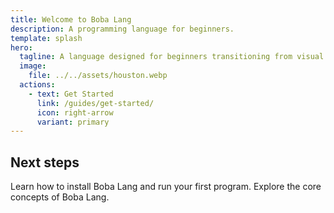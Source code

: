 ```yaml
---
title: Welcome to Boba Lang
description: A programming language for beginners.
template: splash
hero:
  tagline: A language designed for beginners transitioning from visual languages.
  image:
    file: ../../assets/houston.webp
  actions:
    - text: Get Started
      link: /guides/get-started/
      icon: right-arrow
      variant: primary
---
```



## Next steps

<CardGrid stagger>
	<Card title="Get Started" icon="pencil">
		Learn how to install Boba Lang and run your first program.
	</Card>
	<Card title="Language Reference" icon="open-book">
		Explore the core concepts of Boba Lang.
	</Card>
</CardGrid>

